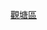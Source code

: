 {{Navbox
|name        = 觀塘區小巴路線列表
|title       = 以[[觀塘區]]作總站或折返點小巴路線（以下為目的地區份）
|bodystyle   = background: #f9f9f9;
|liststyle   = text-align: left;%;
|groupstyle  = background: #ececec; text-align: center; width: 15%;;
|belowstyle  = text-align: center;;
|oddstyle    = background: #f9f9f9;
|evenstyle   = background: #f9f9f9;
|state       = collapsed
|group1      = [[九龍東]]
|list1       = '''<往返[[觀塘區]]內>''' [[九龍區專線小巴15線|15]] • [[九龍區專線小巴22M線|22A • 22M]] • [[九龍區專線小巴23線|23 • 23B • 23C • 23M]] • [[九龍區專線小巴24線|24／24M／24S]] • [[九龍區專線小巴34M線|34M]] • [[九龍區專線小巴34S線|34S]] • [[九龍區專線小巴35線|35]] • [[九龍區專線小巴36A線|36A]] • [[九龍區專線小巴47線|47]] • [[九龍區專線小巴48線|48]] • [[九龍區專線小巴49M線|49M]] •[[九龍區專線小巴50線|50]] • [[九龍區專線小巴51M線|51M]] • [[九龍區專線小巴54線|54M]] • [[九龍區專線小巴56線|56]] • [[九龍區專線小巴59線|59]] • [[九龍區專線小巴59M線|59M]] • [[九龍區專線小巴60線|60]] • [[九龍區專線小巴63線|63]] • [[九龍區專線小巴71A、71B線|71A／71B]] • [[九龍區專線小巴76A、76B線|76A • 76B]] • [[九龍區專線小巴83A線|83A]] • [[九龍區專線小巴83M線|83M]] • [[九龍區專線小巴87線|87]] • [[九龍區專線小巴89A、89B線|89A • 89B • 89C]]<br>'''<往返[[黃大仙區]]>''' [[九龍區專線小巴16線|16 • 16A • 16B • 16S]] • [[九龍區專線小巴54線|54 • 54S]] • [[九龍區專線小巴68線|68]]
|group2      = [[九龍西]]
|list2       = '''<往返[[九龍城區]]>''' [[九龍區專線小巴49線|49]] • [[九龍區專線小巴69線|69]] • [[九龍區專線小巴82線|82]] • [[九龍區專線小巴86線|86]] • [[九龍區專線小巴90A、90B線|90A • 90B]]<BR>'''<往返[[油尖旺區]]>''' [[九龍區專線小巴46線|46]] • [[九龍區專線小巴63線|62S]] • [[九龍區專線小巴69A線|69A]]
|group3      = [[新界東]]
|list3       = '''<往返[[西貢區]]>''' [[新界區專線小巴1號線|1]] • [[新界區專線小巴10M線|10M]] • [[新界區專線小巴12A線|12A]] • [[新界區專線小巴13線|13]] • [[新界區專線小巴17線|17]] • [[新界區專線小巴103線|103]] • [[新界區專線小巴104線|104]] • [[新界區專線小巴106線|106]] • [[新界區專線小巴110線|110A]]<BR>'''<往返[[香港北區|北區]]>''' [[新界區專線小巴501S線|501S]]
|category =
| color    = #ccccff
）</small>
| below  = 以上路線已全數加入[[長者及合資格殘疾人士公共交通票價優惠計劃]]
}}<noinclude>[[Category:香港小巴路線模板|觀塘區]]</noinclude>